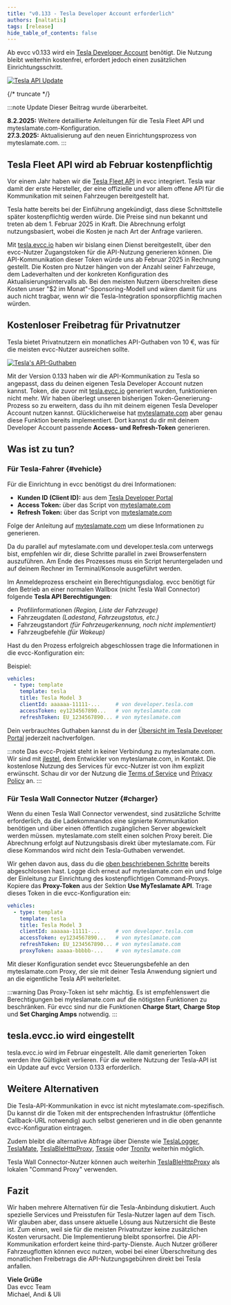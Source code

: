 ```yaml
---
title: "v0.133 - Tesla Developer Account erforderlich"
authors: [naltatis]
tags: [release]
hide_table_of_contents: false
---
```


Ab evcc v0.133 wird ein [Tesla Developer Account](https://developer.tesla.com/) benötigt.
Die Nutzung bleibt weiterhin kostenfrei, erfordert jedoch einen zusätzlichen Einrichtungsschritt.

[![Tesla API Update](tesla-api-update-wide.webp)](/blog/2025/01/20/tesla-api-update)

{/* truncate */}

:::note Update
Dieser Beitrag wurde überarbeitet.

**8.2.2025:** Weitere detaillierte Anleitungen für die Tesla Fleet API und myteslamate.com-Konfiguration.<br/>
**27.3.2025:** Aktualisierung auf den neuen Einrichtungsprozess von myteslamate.com.
:::

## Tesla Fleet API wird ab Februar kostenpflichtig

Vor einem Jahr haben wir die [Tesla Fleet API](/blog/2024/02/01/v0.124-new-tesla-api) in evcc integriert.
Tesla war damit der erste Hersteller, der eine offizielle und vor allem offene API für die Kommunikation mit seinen Fahrzeugen bereitgestellt hat.

Tesla hatte bereits bei der Einführung angekündigt, dass diese Schnittstelle später kostenpflichtig werden würde.
Die Preise sind nun bekannt und treten ab dem 1. Februar 2025 in Kraft.
Die Abrechnung erfolgt nutzungsbasiert, wobei die Kosten je nach Art der Anfrage variieren.

Mit [tesla.evcc.io](https://tesla.evcc.io) haben wir bislang einen Dienst bereitgestellt, über den evcc-Nutzer Zugangstoken für die API-Nutzung generieren können.
Die API-Kommunikation dieser Token würde uns ab Februar 2025 in Rechnung gestellt.
Die Kosten pro Nutzer hängen von der Anzahl seiner Fahrzeuge, dem Ladeverhalten und der konkreten Konfiguration des Aktualisierungsintervalls ab.
Bei den meisten Nutzern überschreiten diese Kosten unser "$2 im Monat"-Sponsoring-Modell und wären damit für uns auch nicht tragbar, wenn wir die Tesla-Integration sponsorpflichtig machen würden.

## Kostenloser Freibetrag für Privatnutzer

Tesla bietet Privatnutzern ein monatliches API-Guthaben von 10 €, was für die meisten evcc-Nutzer ausreichen sollte.

[![Tesla's API-Guthaben](./tesla-credit-de.png)](https://developer.tesla.com/)

Mit der Version 0.133 haben wir die API-Kommunikation zu Tesla so angepasst, dass du deinen eigenen Tesla Developer Account nutzen kannst.
Token, die zuvor mit [tesla.evcc.io](https://tesla.evcc.io) generiert wurden, funktionieren nicht mehr.
Wir haben überlegt unseren bisherigen Token-Generierung-Prozess so zu erweitern, dass du ihn mit deinem eigenen Tesla Developer Account nutzen kannst.
Glücklicherweise hat [myteslamate.com](https://app.myteslamate.com) aber genau diese Funktion bereits implementiert.
Dort kannst du dir mit deinem Developer Account passende **Access- und Refresh-Token** generieren.

## Was ist zu tun?

### Für Tesla-Fahrer {#vehicle}

Für die Einrichtung in evcc benötigst du drei Informationen:

- **Kunden ID (Client ID):** aus dem [Tesla Developer Portal](https://developer.tesla.com/)
- **Access Token:** über das Script von [myteslamate.com](https://www.myteslamate.com/tesla-api-application-registration/)
- **Refresh Token:** über das Script von [myteslamate.com](https://www.myteslamate.com/tesla-api-application-registration/)

Folge der Anleitung auf [myteslamate.com](https://www.myteslamate.com/tesla-api-application-registration/) um diese Informationen zu generieren.

Da du parallel auf myteslamate.com und developer.tesla.com unterwegs bist, empfehlen wir dir, diese Schritte parallel in zwei Browserfenstern auszuführen.
Am Ende des Prozesses muss ein Script heruntergeladen und auf deinem Rechner im Terminal/Konsole ausgeführt werden.

Im Anmeldeprozess erscheint ein Berechtigungsdialog.
evcc benötigt für den Betrieb an einer normalen Wallbox (nicht Tesla Wall Connector) folgende **Tesla API Berechtigungen**:

- Profilinformationen _(Region, Liste der Fahrzeuge)_
- Fahrzeugdaten _(Ladestand, Fahrzeugstatus, etc.)_
- Fahrzeugstandort _(für Fahrzeugerkennung, noch nicht implementiert)_
- Fahrzeugbefehle _(für Wakeup)_

Hast du den Prozess erfolgreich abgeschlossen trage die Informationen in die evcc-Konfiguration ein:

Beispiel:

```yaml {5-7}
vehicles:
  - type: template
    template: tesla
    title: Tesla Model 3
    clientId: aaaaaa-11111-...     # von developer.tesla.com
    accessToken: ey1234567890...   # von myteslamate.com
    refreshToken: EU_1234567890... # von myteslamate.com
```

Dein verbrauchtes Guthaben kannst du in der [Übersicht im Tesla Developer Portal](https://developer.tesla.com/de_DE/dashboard/) jederzeit nachverfolgen.
    
:::note
Das evcc-Projekt steht in keiner Verbindung zu myteslamate.com.
Wir sind mit [jlestel](https://github.com/jlestel), dem Entwickler von myteslamate.com, in Kontakt.
Die kostenlose Nutzung des Services für evcc-Nutzer ist von ihm explizit erwünscht.
Schau dir vor der Nutzung die [Terms of Service](https://www.myteslamate.com/terms-of-service) und [Privacy Policy](https://www.myteslamate.com/privacy-policy) an.
:::

### Für Tesla Wall Connector Nutzer {#charger}

Wenn du einen Tesla Wall Connector verwendest, sind zusätzliche Schritte erforderlich, da die Ladekommandos eine signierte Kommunikation benötigen und über einen öffentlich zugänglichen Server abgewickelt werden müssen.
myteslamate.com stellt einen solchen Proxy bereit.
Die Abrechnung erfolgt auf Nutzungsbasis direkt über myteslamate.com.
Für diese Kommandos wird nicht dein Tesla-Guthaben verwendet.

Wir gehen davon aus, dass du die [oben beschriebenen Schritte](#vehicle) bereits abgeschlossen hast.
Logge dich erneut auf myteslamate.com ein und folge der Einleitung zur Einrichtung des kostenpflichtigen Command-Proxys.
Kopiere das **Proxy-Token** aus der Sektion **Use MyTeslamate API**.
Trage dieses Token in die evcc-Konfiguration ein:

```yaml {8}
vehicles:
  - type: template
    template: tesla
    title: Tesla Model 3
    clientId: aaaaaa-11111-...     # von developer.tesla.com
    accessToken: ey1234567890...   # von myteslamate.com
    refreshToken: EU_1234567890... # von myteslamate.com
    proxyToken: aaaaa-bbbbb-...    # von myteslamate.com
```

Mit dieser Konfiguration sendet evcc Steuerungsbefehle an den myteslamate.com Proxy, der sie mit deiner Tesla Anwendung signiert und an die eigentliche Tesla API weiterleitet.

:::warning
Das Proxy-Token ist sehr mächtig.
Es ist empfehlenswert die Berechtigungen bei myteslamate.com auf die nötigsten Funktionen zu beschränken.
Für evcc sind nur die Funktionen **Charge Start**, **Charge Stop** und **Set Charging Amps** notwendig.
:::

## tesla.evcc.io wird eingestellt

tesla.evcc.io wird im Februar eingestellt.
Alle damit generierten Token werden ihre Gültigkeit verlieren.
Für die weitere Nutzung der Tesla-API ist ein Update auf evcc Version 0.133 erforderlich.

## Weitere Alternativen

Die Tesla-API-Kommunikation in evcc ist nicht myteslamate.com-spezifisch.
Du kannst dir die Token mit der entsprechenden Infrastruktur (öffentliche Callback-URL notwendig) auch selbst generieren und in die oben genannte evcc-Konfiguration eintragen.

Zudem bleibt die alternative Abfrage über Dienste wie [TeslaLogger](https://docs.evcc.io/docs/devices/vehicles#teslalogger), [TeslaMate](https://docs.evcc.io/docs/devices/vehicles#teslamate), [TeslaBleHttpProxy](https://docs.evcc.io/docs/devices/vehicles#tesla-ble), [Tessie](https://docs.evcc.io/docs/devices/vehicles#tessie) oder [Tronity](https://docs.evcc.io/docs/devices/vehicles#tronity) weiterhin möglich.

Tesla Wall Connector-Nutzer können auch weiterhin [TeslaBleHttpProxy](https://github.com/wimaha/TeslaBleHttpProxy) als lokalen "Command Proxy" verwenden.

## Fazit

Wir haben mehrere Alternativen für die Tesla-Anbindung diskutiert.
Auch spezielle Services und Preisstufen für Tesla-Nutzer lagen auf dem Tisch.
Wir glauben aber, dass unsere aktuelle Lösung aus Nutzersicht die Beste ist.
Zum einen, weil sie für die meisten Privatnutzer keine zusätzlichen Kosten verursacht.
Die Implementierung bleibt sponsorfrei.
Die API-Kommunikation erfordert keine third-party-Dienste.
Auch Nutzer größerer Fahrzeugflotten können evcc nutzen, wobei bei einer Überschreitung des monatlichen Freibetrags die API-Nutzungsgebühren direkt bei Tesla anfallen.

**Viele Grüße**<br/>
Das evcc Team<br/>
Michael, Andi & Uli